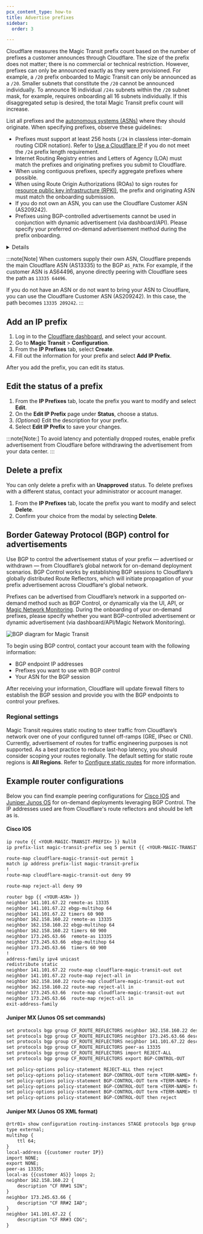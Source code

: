 ```yaml
---
pcx_content_type: how-to
title: Advertise prefixes
sidebar:
  order: 3

---
```



Cloudflare measures the Magic Transit <GlossaryTooltip term="prefix">prefix</GlossaryTooltip> count based on the number of prefixes a customer announces through Cloudflare. The size of the prefix does not matter; there is no commercial or technical restriction. However, prefixes can only be announced exactly as they were provisioned. For example, a `/20` prefix onboarded to Magic Transit can only be announced as a `/20`. Smaller subnets that constitute the `/20` cannot be announced individually. To announce 16 individual `/24s` subnets within the `/20` subnet mask, for example, requires onboarding all 16 subnets individually. If this disaggregated setup is desired, the total Magic Transit prefix count will increase.

List all prefixes and the [autonomous systems (ASNs)](https://www.cloudflare.com/learning/network-layer/what-is-an-autonomous-system/) where they should originate. When specifying prefixes, observe these guidelines:

- Prefixes must support at least 256 hosts (`/24` in classless inter-domain routing CIDR notation). Refer to [Use a Cloudflare IP](/magic-transit/cloudflare-ips/) if you do not meet the `/24` prefix length requirement.
- Internet Routing Registry entries and <GlossaryTooltip term="letter of agency">Letters of Agency (LOA)</GlossaryTooltip> must match the prefixes and originating prefixes you submit to Cloudflare.
- When using contiguous prefixes, specify aggregate prefixes where possible.
- When using Route Origin Authorizations (ROAs) to sign routes for [resource public key infrastructure (RPKI)](https://tools.ietf.org/html/rfc8210), the prefix and originating ASN must match the onboarding submission.
- If you do not own an ASN, you can use the Cloudflare Customer ASN (AS209242).
- Prefixes using BGP-controlled advertisements cannot be used in conjunction with dynamic advertisement (via dashboard/API). Please specify your preferred on-demand advertisement method during the prefix onboarding.


<Details header="Prefix configuration example">

| Prefix            | Originating AS |
| ----------------- | -------------- |
| `103.21.244.0/23` | AS209242       |
| `131.0.72.0/22`   | AS395747       |
| `103.21.245.0/24` | AS395747       |


</Details>

:::note[Note]
When customers supply their own ASN, Cloudflare prepends the main Cloudflare ASN (AS13335) to the BGP `AS_PATH`. For example, if the customer ASN is AS64496, anyone directly peering with Cloudflare sees the path as `13335 64496`.

If you do not have an ASN or do not want to bring your ASN to Cloudflare, you can use the Cloudflare Customer ASN (AS209242). In this case, the path becomes `13335 209242`.
:::

## Add an IP prefix

1. Log in to the [Cloudflare dashboard](https://dash.cloudflare.com/login), and select your account.
2. Go to **Magic Transit** > **Configuration**.
3. From the **IP Prefixes** tab, select **Create**.
4. Fill out the information for your prefix and select **Add IP Prefix**.

After you add the prefix, you can edit its status.

## Edit the status of a prefix

1. From the **IP Prefixes** tab, locate the prefix you want to modify and select **Edit**.
2. On the **Edit IP Prefix** page under **Status**, choose a status.
3. _(Optional)_ Edit the description for your prefix.
4. Select **Edit IP Prefix** to save your changes.

:::note[Note:]
To avoid latency and potentially dropped routes, enable prefix advertisement from Cloudflare before withdrawing the advertisement from your data center.
:::

## Delete a prefix

You can only delete a prefix with an **Unapproved** status. To delete prefixes with a different status, contact your administrator or account manager.

1. From the **IP Prefixes** tab, locate the prefix you want to modify and select **Delete**.
2. Confirm your choice from the modal by selecting **Delete**.

## Border Gateway Protocol (BGP) control for advertisements

Use BGP to control the advertisement status of your prefix — advertised or withdrawn — from Cloudflare’s global network for on-demand deployment scenarios. BGP Control works by establishing BGP sessions to Cloudflare’s globally distributed Route Reflectors, which will initiate propagation of your prefix advertisement across Cloudflare's global network.

Prefixes can be advertised from Cloudflare’s network in a supported on-demand method such as BGP Control, or dynamically via the UI, API, or [Magic Network Monitoring](/magic-transit/magic-network-monitoring/). During the onboarding of your on-demand prefixes, please specify whether you want BGP-controlled advertisement or dynamic advertisement (via dashboard/API/Magic Network Monitoring).

![BGP diagram for Magic Transit](~/assets/images/magic-transit/bgp-diagram.png)

To begin using BGP control, contact your account team with the following information:

- BGP endpoint IP addresses
- Prefixes you want to use with BGP control
- Your ASN for the BGP session

After receiving your information, Cloudflare will update firewall filters to establish the BGP session and provide you with the BGP endpoints to control your prefixes.

### Regional settings

Magic Transit requires static routing to steer traffic from Cloudflare’s network over one of your configured tunnel off-ramps (GRE, IPsec or CNI). Currently, advertisement of routes for traffic engineering purposes is not supported. As a best practice to reduce last-hop latency, you should consider scoping your routes regionally. The default setting for static route regions is **All Regions**. Refer to [Configure static routes](/magic-transit/how-to/configure-static-routes/) for more information.

## Example router configurations

Below you can find example peering configurations for [Cisco IOS](https://www.cisco.com/c/en/us/td/docs/ios/fundamentals/command/reference/cf_book.html) and [Juniper Junos OS](https://www.juniper.net/documentation/us/en/software/junos/cli/index.html) for on-demand deployments leveraging BGP Control. The IP addresses used are from Cloudflare's route reflectors and should be left as is.

#### Cisco IOS

```txt
ip route {{ <YOUR-MAGIC-TRANSIT-PREFIX> }} Null0
ip prefix-list magic-transit-prefix seq 5 permit {{ <YOUR-MAGIC-TRANSIT-PREFIX> }}

route-map cloudflare-magic-transit-out permit 1
match ip address prefix-list magic-transit-prefix
!
route-map cloudflare-magic-transit-out deny 99

route-map reject-all deny 99

router bgp {{ <YOUR-ASN> }}
neighbor 141.101.67.22 remote-as 13335
neighbor 141.101.67.22 ebgp-multihop 64
neighbor 141.101.67.22 timers 60 900
neighbor 162.158.160.22 remote-as 13335
neighbor 162.158.160.22 ebgp-multihop 64
neighbor 162.158.160.22 timers 60 900
neighbor 173.245.63.66  remote-as 13335
neighbor 173.245.63.66  ebgp-multihop 64
neighbor 173.245.63.66  timers 60 900
!
address-family ipv4 unicast
redistribute static
neighbor 141.101.67.22 route-map cloudflare-magic-transit-out out
neighbor 141.101.67.22 route-map reject-all in
neighbor 162.158.160.22 route-map cloudflare-magic-transit-out out
neighbor 162.158.160.22 route-map reject-all in
neighbor 173.245.63.66  route-map cloudflare-magic-transit-out out
neighbor 173.245.63.66  route-map reject-all in
exit-address-family
```

#### Juniper MX (Junos OS set commands)

```txt
set protocols bgp group CF_ROUTE_REFLECTORS neighbor 162.158.160.22 description "CF RR#1 SIN"
set protocols bgp group CF_ROUTE_REFLECTORS neighbor 173.245.63.66 description "CF RR#2 IAD"
set protocols bgp group CF_ROUTE_REFLECTORS neighbor 141.101.67.22 description "CF RR#3 CDG"
set protocols bgp group CF_ROUTE_REFLECTORS peer-as 13335
set protocols bgp group CF_ROUTE_REFLECTORS import REJECT-ALL
set protocols bgp group CF_ROUTE_REFLECTORS export BGP-CONTROL-OUT

set policy-options policy-statement REJECT-ALL then reject
set policy-options policy-statement BGP-CONTROL-OUT term <TERM-NAME> from route-filter 104.245.62.0/24 exact
set policy-options policy-statement BGP-CONTROL-OUT term <TERM-NAME> from protocol static
set policy-options policy-statement BGP-CONTROL-OUT term <TERM-NAME> from route-type internal
set policy-options policy-statement BGP-CONTROL-OUT term <TERM-NAME> then accept
set policy-options policy-statement BGP-CONTROL-OUT then reject
```

#### Juniper MX (Junos OS XML format)

```txt
@rtr01> show configuration routing-instances STAGE protocols bgp group CF_ROUTE_REFLECTORS
type external;
multihop {
    ttl 64;
}
local-address {{customer router IP}}
import NONE;
export NONE;
peer-as 13335;
local-as {{customer AS}} loops 2;
neighbor 162.158.160.22 {
    description "CF RR#1 SIN";
}
neighbor 173.245.63.66 {
    description "CF RR#2 IAD";
}
neighbor 141.101.67.22 {
    description "CF RR#3 CDG";
}
```
